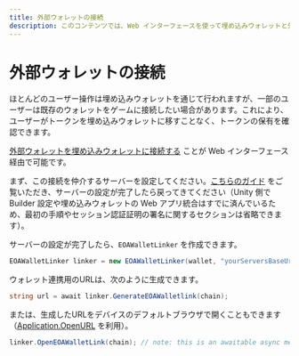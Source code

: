 ```yaml
---
title: 外部ウォレットの接続
description: このコンテンツでは、Web インターフェースを使って埋め込みウォレットと外部ウォレットを接続する方法について詳しく説明しています。
---
```


# 外部ウォレットの接続
ほとんどのユーザー操作は埋め込みウォレットを通じて行われますが、一部のユーザーは既存のウォレットをゲームに接続したい場合があります。これにより、ユーザーがトークンを埋め込みウォレットに移すことなく、トークンの保有を確認できます。

[外部ウォレットを埋め込みウォレットに接続する](/sdk/web/overview) ことが Web インターフェース経由で可能です。

まず、この接続を仲介するサーバーを設定してください。[こちらのガイド](/sdk/web/overview) をご覧いただき、サーバーの設定が完了したら戻ってきてください（Unity 側で Builder 設定や埋め込みウォレットの Web アプリ統合はすでに済んでいるため、最初の手順やセッション認証証明の署名に関するセクションは省略できます）。

サーバーの設定が完了したら、`EOAWalletLinker` を作成できます。

```csharp
EOAWalletLinker linker = new EOAWalletLinker(wallet, "yourServersBaseUrl/generateNonce");
```

ウォレット連携用のURLは、次のように生成できます。

```csharp
string url = await linker.GenerateEOAWalletlink(chain);
```

または、生成したURLをデバイスのデフォルトブラウザで開くこともできます（[Application.OpenURL](https://docs.unity3d.com/ScriptReference/Application.OpenURL.html) を利用）。

```csharp
linker.OpenEOAWalletLink(chain); // note: this is an awaitable async method.
```